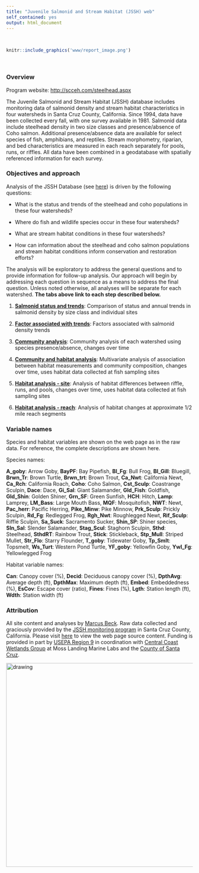 ```yaml
---
title: "Juvenile Salmonid and Stream Habitat (JSSH) web"
self_contained: yes
output: html_document
---
```


<br>

```r
knitr::include_graphics('www/report_image.png')
```

<br>

### Overview

Program website: <http://scceh.com/steelhead.aspx>

The Juvenile Salmonid and Stream Habitat (JSSH) database includes monitoring data of salmonid density and stream habitat characteristics in four watersheds in Santa Cruz County, California.  Since 1994, data have been collected every fall, with one survey available in 1981.  Salmonid data include steelhead density in two size classes and presence/absence of Coho salmon. Additional presence/absence data are available for select species of fish, amphibians, and reptiles.  Stream morphometry, riparian, and bed characteristics are measured in each reach separately for pools, runs, or riffles.  All data have been combined in a geodatabase with spatially referenced information for each survey. 

### Objectives and approach 

Analysis of the JSSH Database (see [here](https://www.arcgis.com/home/item.html?id=6d9b81bf5b2b4b309f5ff097e0edcfaa#overview)) is driven by the following questions:

* What is the status and trends of the steelhead and coho populations in these four watersheds?

* Where do fish and wildlife species occur in these four watersheds? 

* What are stream habitat conditions in these four watersheds?

* How can information about the steelhead and coho salmon populations and stream habitat conditions inform conservation and restoration efforts?  

The analysis will be exploratory to address the general questions and to provide information for follow-up analysis. Our approach will begin by addressing each question in sequence as a means to address the final question.  Unless noted otherwise, all analyses will be separate for each watershed. __The tabs above link to each step described below.__

1) [__Salmonid status and trends__](saltrends.Rmd): Comparison of status and annual trends in salmonid density by size class and individual sites

1) [__Factor associated with trends__](varimp.Rmd): Factors associated with salmonid density trends 

1) [__Community analysis__](comman.Rmd): Community analysis of each watershed using species presence/absence, changes over time

1) [__Community and habitat analysis__](commhaban.Rmd): Multivariate analysis of association between habitat measurements and community composition, changes over time, uses habitat data collected at fish sampling sites

1) [__Habitat analysis - site__](haban.Rmd): Analysis of habitat differences between riffle, runs, and pools, changes over time, uses habitat data collected at fish sampling sites

1) [__Habitat analysis - reach__](rchan.Rmd): Analysis of habitat changes at approximate 1/2 mile reach segments

### Variable names

Species and habitat variables are shown on the web page as in the raw data. For reference, the complete descriptions are shown here.

Species names:

__A_goby__: Arrow Goby, __BayPF__: Bay Pipefish, __Bl_Fg__: Bull Frog, __Bl_Gill__: Bluegill, __Brwn_Tr__: Brown Turtle, __Brwn_trt__: Brown Trout, __Ca_Nwt__: California Newt, __Ca_Rch__: California Roach, __Coho__: Coho Salmon, __Cst_Sculp__: Coastrange Sculpin, __Dace__: Dace, __Gi_Sal__: Giant Salamander, __Gld_Fish__: Goldfish, __Gld_Shin__: Golden Shiner, __Grn_SF__: Green Sunfish, __HCH__: Hitch, __Lamp__: Lamprey, __LM_Bass__: Large Mouth Bass, __MQF__: Mosquitofish, __NWT__: Newt, __Pac_herr__: Pacific Herring, __Pike_Minw__: Pike Minnow, __Prk_Sculp__: Prickly Sculpin, __Rd_Fg__: Redlegged Frog, __Rgh_Nwt__: Roughlegged Newt, __Rif_Sculp__: Riffle Sculpin, __Sa_Suck__: Sacramento Sucker, __Shin_SP__: Shiner species, __Sln_Sal__: Slender Salamander, __Stag_Scul__: Staghorn Sculpin, __Sthd__: Steelhead, __SthdRT__: Rainbow Trout, __Stick__: Stickleback, __Stp_Mull__: Striped Mullet, __Str_Flo__: Starry Flounder, __T_goby__: Tidewater Goby, __Tp_Smlt__: Topsmelt, __Ws_Turt__: Western Pond Turtle, __YF_goby__: Yellowfin Goby, __Ywl_Fg__: Yellowlegged Frog

Habitat variable names:

__Can__: Canopy cover (%), __Decid__: Deciduous canopy cover (%), __DpthAvg__: Average depth (ft), __DpthMax__: Maximum depth (ft), __Embed__: Embeddedness (%), __EsCov__: Escape cover (ratio), __Fines__: Fines (%), __Lgth__: Station length (ft), __Wdth__: Station width (ft)

### Attribution

All site content and analyses by [Marcus Beck](mailto:marcusb@sccwrp.org). Raw data collected and graciously provided by the [JSSH monitoring program](http://scceh.com/steelhead.aspx) in Santa Cruz County, California. Please visit [here](https://github.com/fawda123/jssh_web) to view the web page source content.  Funding is provided in part by [USEPA Region 9](https://www.epa.gov/aboutepa/epa-region-9-pacific-southwest) in coordination with [Central Coast Wetlands Group](https://www.mlml.calstate.edu/ccwg/) at Moss Landing Marine Labs and the [County of Santa Cruz](http://www.co.santa-cruz.ca.us/).

<img src="www/alllogo.png" alt="drawing" width="550"/>
